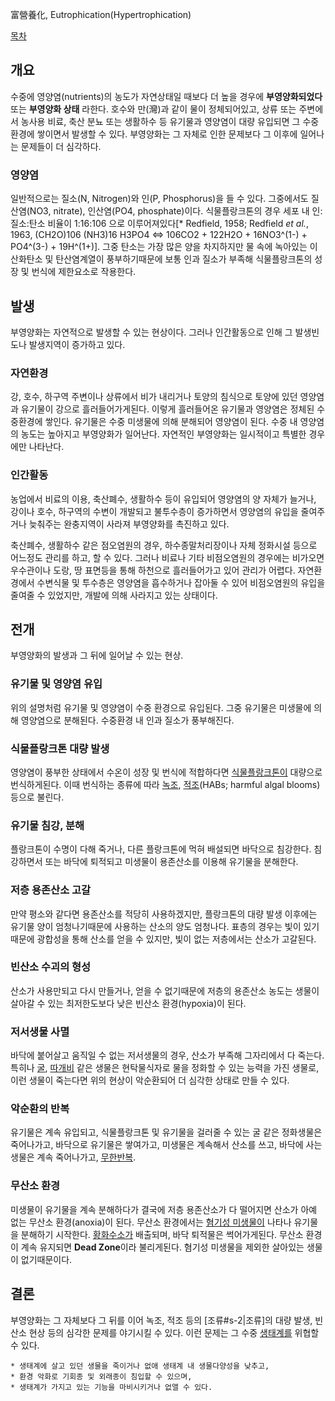 富營養化, Eutrophication(Hypertrophication)

[[목차]]
== 개요 ==
수중에 영양염(nutrients)의 농도가 자연상태일 때보다 더 높을 경우에 '''부영양화되었다''' 또는 '''부영양화 상태''' 라한다. 호수와 만(灣)과 같이 물이 정체되어있고, 상류 또는 주변에서 농사용 비료, 축산 분뇨 또는 생활하수 등 유기물과 영양염이 대량 유입되면 그 수중환경에 쌓이면서 발생할 수 있다. 부영양화는 그 자체로 인한 문제보다 그 이후에 일어나는 문제들이 더 심각하다.

=== 영양염 ===
일반적으로는 질소(N, Nitrogen)와 인(P, Phosphorus)을 들 수 있다. 그중에서도 질산염(NO3, nitrate), 인산염(PO4, phosphate)이다. 식물플랑크톤의 경우 세포 내 인:질소:탄소 비율이 1:16:106 으로 이루어져있다[* Redfield, 1958; Redfield ''et al.'', 1963, (CH2O)106 (NH3)16 H3PO4 <=> 106CO2 + 122H2O + 16NO3^(1-) + PO4^(3-) + 19H^(1+)]. 그중 탄소는 가장 많은 양을 차지하지만 물 속에 녹아있는 이산화탄소 및 탄산염계열이 풍부하기때문에 보통 인과 질소가 부족해 식물플랑크톤의 성장 및 번식에 제한요소로 작용한다.

== 발생 ==
부영양화는 자연적으로 발생할 수 있는 현상이다. 그러나 인간활동으로 인해 그 발생빈도나 발생지역이 증가하고 있다.

=== 자연환경 ===
강, 호수, 하구역 주변이나 상류에서 비가 내리거나 토양의 침식으로 토양에 있던 영양염과 유기물이 강으로 흘러들어가게된다. 이렇게 흘러들어온 유기물과 영양염은 정체된 수중환경에 쌓인다. 유기물은 수중 미생물에 의해 분해되어 영양염이 된다. 수중 내 영양염의 농도는 높아지고 부영양화가 일어난다.
자연적인 부영양화는 일시적이고 특별한 경우에만 나타난다.

=== 인간활동 ===
농업에서 비료의 이용, 축산폐수, 생활하수 등이 유입되어 영양염의 양 자체가 늘거나, 강이나 호수, 하구역의 수변이 개발되고 불투수층이 증가하면서 영양염의 유입을 줄여주거나 늦춰주는 완충지역이 사라져 부영양화를 촉진하고 있다.

축산폐수, 생활하수 같은 점오염원의 경우, 하수종말처리장이나 자체 정화시설 등으로 어느정도 관리를 하고, 할 수 있다. 그러나 비료나 기타 비점오염원의 경우에는 비가오면 우수관이나 도랑, 땅 표면등을 통해 하천으로 흘러들어가고 있어 관리가 어렵다. 자연환경에서 수변식물 및 투수층은 영양염을 흡수하거나 잡아둘 수 있어 비점오염원의 유입을 줄여줄 수 있었지만, 개발에 의해 사라지고 있는 상태이다.

== 전개 ==
부영양화의 발생과 그 뒤에 일어날 수 있는 현상.

=== 유기물 및 영양염 유입 ===
위의 설명처럼 유기물 및 영양염이 수중 환경으로 유입된다. 그중 유기물은 미생물에 의해 영양염으로 분해된다.
수중환경 내 인과 질소가 풍부해진다.

=== 식물플랑크톤 대량 발생 ===
영양염이 풍부한 상태에서 수온이 성장 및 번식에 적합하다면 [[플랑크톤|식물플랑크톤]]이 대량으로 번식하게된다. 이때 번식하는 종류에 따라 [[녹조]], [[적조]](HABs; harmful algal blooms) 등으로 불린다.

=== 유기물 침강, 분해 ===
플랑크톤이 수명이 다해 죽거나, 다른 플랑크톤에 먹혀 배설되면 바닥으로 침강한다. 침강하면서 또는 바닥에 퇴적되고 미생물이 용존산소를 이용해 유기물을 분해한다.

=== 저층 용존산소 고갈 ===
만약 평소와 같다면 용존산소를 적당히 사용하겠지만, 플랑크톤의 대량 발생 이후에는 유기물 양이 엄청나기때문에 사용하는 산소의 양도 엄청나다. 표층의 경우는 빛이 있기때문에 광합성을 통해 산소를 얻을 수 있지만, 빛이 없는 저층에서는 산소가 고갈된다.

=== 빈산소 수괴의 형성 ===
산소가 사용만되고 다시 만들거나, 얻을 수 없기때문에 저층의 용존산소 농도는 생물이 살아갈 수 있는 최저한도보다 낮은 빈산소 환경(hypoxia)이 된다.

=== 저서생물 사멸 ===
바닥에 붙어살고 움직일 수 없는 저서생물의 경우, 산소가 부족해 그자리에서 다 죽는다. 특히나 [[굴]], [[따개비]] 같은 생물은 현탁물식자로 물을 정화할 수 있는 능력을 가진 생물로, 이런 생물이 죽는다면 위의 현상이 악순환되어 더 심각한 상태로 만들 수 있다.

=== 악순환의 반복 ===
유기물은 계속 유입되고, 식물플랑크톤 및 유기물을 걸러줄 수 있는 굴 같은 정화생물은 죽어나가고, 바닥으로 유기물은 쌓여가고, 미생물은 계속해서 산소를 쓰고, 바닥에 사는 생물은 계속 죽어나가고, [[무한반복]].

=== 무산소 환경 ===
미생물이 유기물을 계속 분해하다가 결국에 저층 용존산소가 다 떨어지면 산소가 아예 없는 무산소 환경(anoxia)이 된다. 무산소 환경에서는 [[혐기성 미생물]]이 나타나 유기물을 분해하기 시작한다. [[황화수소]]가 배출되며, 바닥 퇴적물은 썩어가게된다. 무산소 환경이 계속 유지되면 '''Dead Zone'''이라 불리게된다. 혐기성 미생물을 제외한 살아있는 생물이 없기때문이다.

== 결론 ==
부영양화는 그 자체보다 그 뒤를 이어 녹조, 적조 등의 [조류#s-2|조류]의 대량 발생, 빈산소 현상 등의 심각한 문제를 야기시킬 수 있다. 이런 문제는 그 수중 [[생태계]]를 위협할 수 있다. 
 * 생태계에 살고 있던 생물을 죽이거나 없애 생태계 내 생물다양성을 낮추고, 
 * 환경 악화로 기회종 및 외래종이 침입할 수 있으며, 
 * 생태계가 가지고 있는 기능을 마비시키거나 없앨 수 있다.
